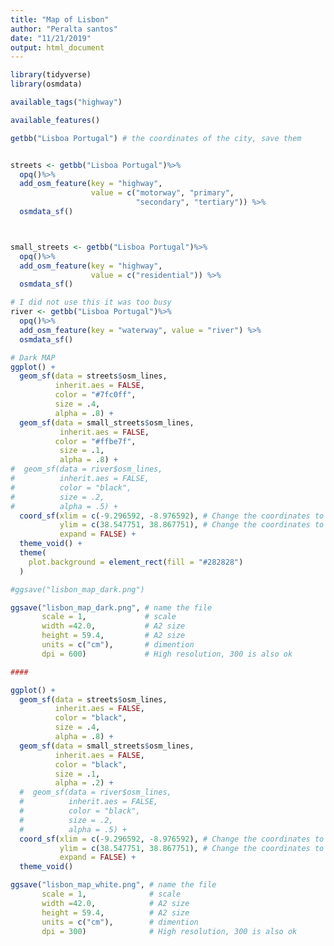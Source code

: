 ```yaml
---
title: "Map of Lisbon"
author: "Peralta santos"
date: "11/21/2019"
output: html_document
---
```



```r
library(tidyverse)
library(osmdata)

available_tags("highway")

available_features()
```


```r
getbb("Lisboa Portugal") # the coordinates of the city, save them 


streets <- getbb("Lisboa Portugal")%>%
  opq()%>%
  add_osm_feature(key = "highway", 
                  value = c("motorway", "primary", 
                            "secondary", "tertiary")) %>%
  osmdata_sf()



small_streets <- getbb("Lisboa Portugal")%>%
  opq()%>%
  add_osm_feature(key = "highway", 
                  value = c("residential")) %>%
  osmdata_sf()

# I did not use this it was too busy 
river <- getbb("Lisboa Portugal")%>%
  opq()%>%
  add_osm_feature(key = "waterway", value = "river") %>%
  osmdata_sf()

```


```r
# Dark MAP 
ggplot() +
  geom_sf(data = streets$osm_lines,
          inherit.aes = FALSE,
          color = "#7fc0ff",
          size = .4,
          alpha = .8) +
  geom_sf(data = small_streets$osm_lines,
           inherit.aes = FALSE,
          color = "#ffbe7f",
           size = .1,
           alpha = .8) +
#  geom_sf(data = river$osm_lines,
#          inherit.aes = FALSE,
#          color = "black",
#          size = .2,
#          alpha = .5) +
  coord_sf(xlim = c(-9.296592, -8.976592), # Change the coordinates to your city  
           ylim = c(38.547751, 38.867751), # Change the coordinates to your city 
           expand = FALSE) +
  theme_void() +
  theme(
    plot.background = element_rect(fill = "#282828")
  )

#ggsave("lisbon_map_dark.png")

ggsave("lisbon_map_dark.png", # name the file
       scale = 1,             # scale 
       width =42.0,           # A2 size
       height = 59.4,         # A2 size
       units = c("cm"),       # dimention
       dpi = 600)             # High resolution, 300 is also ok
```

```r
####

ggplot() +
  geom_sf(data = streets$osm_lines,
          inherit.aes = FALSE,
          color = "black",
          size = .4,
          alpha = .8) +
  geom_sf(data = small_streets$osm_lines,
          inherit.aes = FALSE,
          color = "black",
          size = .1,
          alpha = .2) +
  #  geom_sf(data = river$osm_lines,
  #          inherit.aes = FALSE,
  #          color = "black",
  #          size = .2,
  #          alpha = .5) +
  coord_sf(xlim = c(-9.296592, -8.976592), # Change the coordinates to your city 
           ylim = c(38.547751, 38.867751), # Change the coordinates to your city 
           expand = FALSE) +
  theme_void() 

ggsave("lisbon_map_white.png", # name the file
       scale = 1,              # scale 
       width =42.0,            # A2 size
       height = 59.4,          # A2 size
       units = c("cm"),        # dimention
       dpi = 300)              # High resolution, 300 is also ok
```

